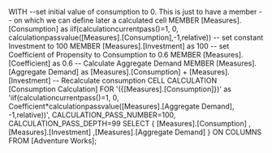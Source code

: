 WITH
--set initial value of consumption to 0. This is just to have a member
-- on which we can define later a calculated cell
MEMBER [Measures].[Consumption]
as iif(calculationcurrentpass()=1, 0,
calculationpassvalue([Measures].[Consumption],-1,relative)) 
-- set constant Investment to 100
MEMBER [Measures].[Investment]
as 100
-- set Coefficient of Propensity to Consumption to 0.6
MEMBER [Measures].[Coefficient]
as 0.6
-- Calculate Aggregate Demand
MEMBER [Measures].[Aggregate Demand]
as [Measures].[Consumption] + [Measures].[Investment]
-- Recalculate consumption
CELL CALCULATION [Consumption Calculation]
FOR '({[Measures].[Consumption]})'
as 'iif(calculationcurrentpass()=1, 0,
Coefficient*calculationpassvalue([Measures].[Aggregate Demand],
-1,relative))',
CALCULATION_PASS_NUMBER=100, CALCULATION_PASS_DEPTH=99
SELECT 
  {
    [Measures].[Consumption]
   ,[Measures].[Investment]
   ,[Measures].[Aggregate Demand]
  } ON COLUMNS
FROM [Adventure Works];